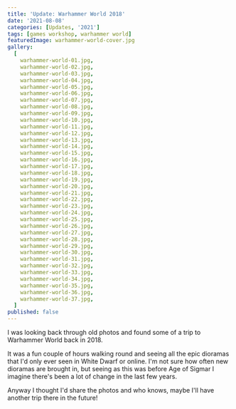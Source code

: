 ```yaml
---
title: 'Update: Warhammer World 2018'
date: '2021-08-08'
categories: [Updates, '2021']
tags: [games workshop, warhammer world]
featuredImage: warhammer-world-cover.jpg
gallery:
  [
    warhammer-world-01.jpg,
    warhammer-world-02.jpg,
    warhammer-world-03.jpg,
    warhammer-world-04.jpg,
    warhammer-world-05.jpg,
    warhammer-world-06.jpg,
    warhammer-world-07.jpg,
    warhammer-world-08.jpg,
    warhammer-world-09.jpg,
    warhammer-world-10.jpg,
    warhammer-world-11.jpg,
    warhammer-world-12.jpg,
    warhammer-world-13.jpg,
    warhammer-world-14.jpg,
    warhammer-world-15.jpg,
    warhammer-world-16.jpg,
    warhammer-world-17.jpg,
    warhammer-world-18.jpg,
    warhammer-world-19.jpg,
    warhammer-world-20.jpg,
    warhammer-world-21.jpg,
    warhammer-world-22.jpg,
    warhammer-world-23.jpg,
    warhammer-world-24.jpg,
    warhammer-world-25.jpg,
    warhammer-world-26.jpg,
    warhammer-world-27.jpg,
    warhammer-world-28.jpg,
    warhammer-world-29.jpg,
    warhammer-world-30.jpg,
    warhammer-world-31.jpg,
    warhammer-world-32.jpg,
    warhammer-world-33.jpg,
    warhammer-world-34.jpg,
    warhammer-world-35.jpg,
    warhammer-world-36.jpg,
    warhammer-world-37.jpg,
  ]
published: false
---
```


I was looking back through old photos and found some of a trip to Warhammer World back in 2018.

It was a fun couple of hours walking round and seeing all the epic dioramas that I'd only ever seen in White Dwarf
or online. I'm not sure how often new dioramas are brought in, but seeing as this was before Age of Sigmar I imagine
there's been a lot of change in the last few years.

Anyway I thought I'd share the photos and who knows, maybe I'll have another trip there in the future!